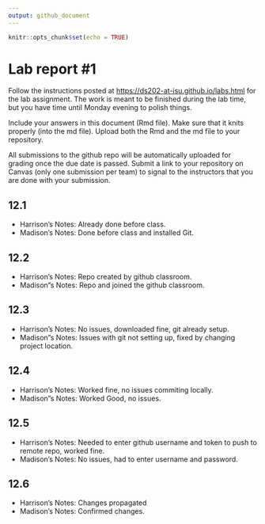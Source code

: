 ```yaml
---
output: github_document
---
```


<!-- README.md is generated from README.Rmd. Please edit the README.Rmd file -->

```r
knitr::opts_chunk$set(echo = TRUE)
```

# Lab report #1

Follow the instructions posted at <https://ds202-at-isu.github.io/labs.html> for the lab assignment. The work is meant to be finished during the lab time, but you have time until Monday evening to polish things.

Include your answers in this document (Rmd file). Make sure that it knits properly (into the md file). Upload both the Rmd and the md file to your repository.

All submissions to the github repo will be automatically uploaded for grading once the due date is passed. Submit a link to your repository on Canvas (only one submission per team) to signal to the instructors that you are done with your submission.

## 12.1

-   Harrison's Notes: Already done before class.
-   Madison's Notes: Done before class and installed Git.

## 12.2

-   Harrison's Notes: Repo created by github classroom.
-   Madison"s Notes: Repo and joined the github classroom.

## 12.3

-   Harrison's Notes: No issues, downloaded fine, git already setup.
-   Madison"s Notes: Issues with git not setting up, fixed by changing project location.

## 12.4

-   Harrison's Notes: Worked fine, no issues commiting locally.
-   Madison"s Notes: Worked Good, no issues.

## 12.5

-   Harrison's Notes: Needed to enter github username and token to push to remote repo, worked fine.
-   Madison's Notes: No issues, had to enter username and password.

## 12.6

-   Harrison's Notes: Changes propagated 
-   Madison's Notes: Confirmed changes.



